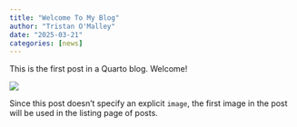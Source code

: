 ```yaml
---
title: "Welcome To My Blog"
author: "Tristan O'Malley"
date: "2025-03-21"
categories: [news]
---
```


This is the first post in a Quarto blog. Welcome!

![](thumbnail.jpg)

Since this post doesn't specify an explicit `image`, the first image in the post will be used in the listing page of posts.
